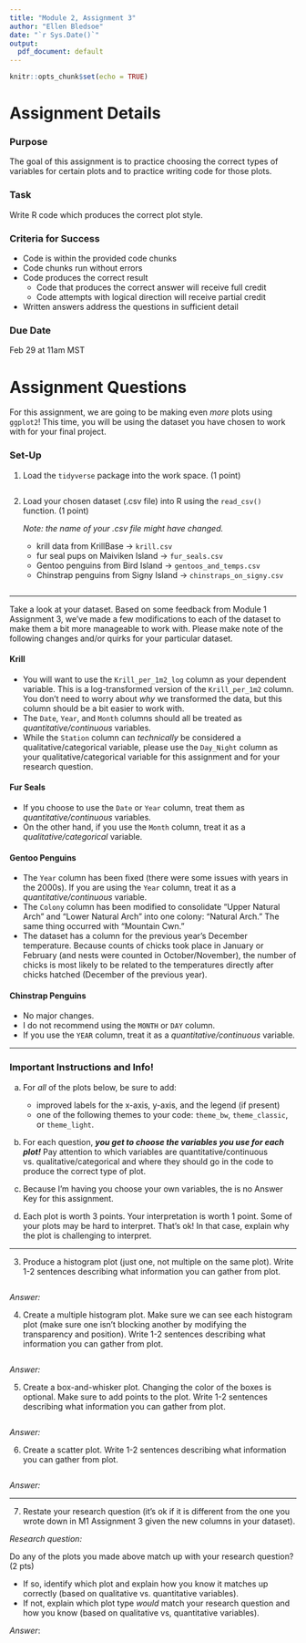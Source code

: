 ```yaml
---
title: "Module 2, Assignment 3"
author: "Ellen Bledsoe"
date: "`r Sys.Date()`"
output:
  pdf_document: default
---
```


```r
knitr::opts_chunk$set(echo = TRUE)
```

# Assignment Details

### Purpose

The goal of this assignment is to practice choosing the correct types of variables for certain plots and to practice writing code for those plots.

### Task

Write R code which produces the correct plot style.

### Criteria for Success

-   Code is within the provided code chunks
-   Code chunks run without errors
-   Code produces the correct result
    -   Code that produces the correct answer will receive full credit
    -   Code attempts with logical direction will receive partial credit
-   Written answers address the questions in sufficient detail

### Due Date

Feb 29 at 11am MST

# Assignment Questions

For this assignment, we are going to be making even *more* plots using `ggplot2`! This time, you will be using the dataset you have chosen to work with for your final project.

### Set-Up

1.  Load the `tidyverse` package into the work space. (1 point)

    ```r

    ```

2.  Load your chosen dataset (.csv file) into R using the `read_csv()` function. (1 point)

    *Note: the name of your .csv file might have changed.*

    -   krill data from KrillBase -\> `krill.csv`
    -   fur seal pups on Maiviken Island -\> `fur_seals.csv`
    -   Gentoo penguins from Bird Island -\> `gentoos_and_temps.csv`
    -   Chinstrap penguins from Signy Island -\> `chinstraps_on_signy.csv`

```r

```

------------------------------------------------------------------------

Take a look at your dataset. Based on some feedback from Module 1 Assignment 3, we've made a few modifications to each of the dataset to make them a bit more manageable to work with. Please make note of the following changes and/or quirks for your particular dataset.

#### Krill

-   You will want to use the `Krill_per_1m2_log` column as your dependent variable. This is a log-transformed version of the `Krill_per_1m2` column. You don't need to worry about *why* we transformed the data, but this column should be a bit easier to work with.
-   The `Date`, `Year`, and `Month` columns should all be treated as *quantitative/continuous* variables.
-   While the `Station` column can *technically* be considered a qualitative/categorical variable, please use the `Day_Night` column as your qualitative/categorical variable for this assignment and for your research question.

#### Fur Seals

-   If you choose to use the `Date` or `Year` column, treat them as *quantitative/continuous* variables.
-   On the other hand, if you use the `Month` column, treat it as a *qualitative/categorical* variable.

#### Gentoo Penguins

-   The `Year` column has been fixed (there were some issues with years in the 2000s). If you are using the `Year` column, treat it as a *quantitative/continuous* variable.
-   The `Colony` column has been modified to consolidate "Upper Natural Arch" and "Lower Natural Arch" into one colony: "Natural Arch." The same thing occurred with "Mountain Cwn."
-   The dataset has a column for the previous year's December temperature. Because counts of chicks took place in January or February (and nests were counted in October/November), the number of chicks is most likely to be related to the temperatures directly after chicks hatched (December of the previous year).

#### Chinstrap Penguins

-   No major changes.
-   I do not recommend using the `MONTH` or `DAY` column.
-   If you use the `YEAR` column, treat it as a *quantitative/continuous* variable.

------------------------------------------------------------------------

### Important Instructions and Info!

(a) For *all* of the plots below, be sure to add:

    -   improved labels for the x-axis, y-axis, and the legend (if present)
    -   one of the following themes to your code: `theme_bw`, `theme_classic`, or `theme_light`.

(b) For each question, ***you get to choose the variables you use for each plot!*** Pay attention to which variables are quantitative/continuous vs. qualitative/categorical and where they should go in the code to produce the correct type of plot.

(c) Because I'm having you choose your own variables, the is no Answer Key for this assignment.

(d) Each plot is worth 3 points. Your interpretation is worth 1 point. Some of your plots may be hard to interpret. That's ok! In that case, explain why the plot is challenging to interpret.

------------------------------------------------------------------------

3.  Produce a histogram plot (just one, not multiple on the same plot). Write 1-2 sentences describing what information you can gather from plot.

```r

```

*Answer:*

4.  Create a multiple histogram plot. Make sure we can see each histogram plot (make sure one isn't blocking another by modifying the transparency and position). Write 1-2 sentences describing what information you can gather from plot.

```r

```

*Answer:*

5.  Create a box-and-whisker plot. Changing the color of the boxes is optional. Make sure to add points to the plot. Write 1-2 sentences describing what information you can gather from plot.

```r

```

*Answer:*

6.  Create a scatter plot. Write 1-2 sentences describing what information you can gather from plot.

```r

```

*Answer:*

------------------------------------------------------------------------

7.  Restate your research question (it's ok if it is different from the one you wrote down in M1 Assignment 3 given the new columns in your dataset).

*Research question:*

Do any of the plots you made above match up with your research question? (2 pts)

-   If so, identify which plot and explain how you know it matches up correctly (based on qualitative vs. quantitative variables).
-   If not, explain which plot type *would* match your research question and how you know (based on qualitative vs, quantitative variables).

*Answer*:
